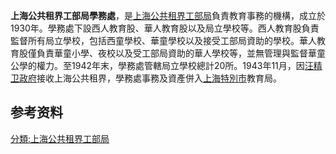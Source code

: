 {{Unreferenced|time=2016-12-28T02:27:13+00:00}}
'''上海公共租界工部局學務處'''，是[[上海公共租界工部局|上海公共租界工部局]]負責教育事務的機構，成立於1930年。學務處下設西人教育股、華人教育股以及局立學校等。西人教育股負責監督所有局立學校，包括西童學校、華童學校以及接受工部局資助的學校。華人教育股僅負責華童小學、夜校以及受工部局資助的華人學校等，並無管理與監督華童公學的權力。至1942年末，學務處管轄局立學校總計20所。1943年11月，因[[汪精卫政府|汪精卫政府]]接收上海公共租界，學務處事務及資產併入[[上海特別市|上海特別市]]教育局。

==参考资料==
{{注脚}}

[[分類:上海公共租界工部局|分類:上海公共租界工部局]]